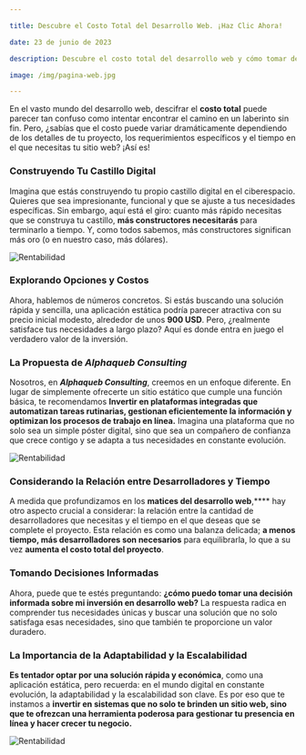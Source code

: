 ```yaml
---

title: Descubre el Costo Total del Desarrollo Web. ¡Haz Clic Ahora!

date: 23 de junio de 2023

description: Descubre el costo total del desarrollo web y cómo tomar decisiones informadas para tu inversión. ¡Haz clic ahora y descubre cómo puedes obtener el máximo valor para tu negocio!

image: /img/pagina-web.jpg

---
```


  
  

En el vasto mundo del desarrollo web, descifrar el **costo total** puede parecer tan confuso como intentar encontrar el camino en un laberinto sin fin. Pero, ¿sabías que el costo puede variar dramáticamente dependiendo de los detalles de tu proyecto, los requerimientos específicos y el tiempo en el que necesitas tu sitio web? ¡Así es!

  

### Construyendo Tu Castillo Digital

  

Imagina que estás construyendo tu propio castillo digital en el ciberespacio. Quieres que sea impresionante, funcional y que se ajuste a tus necesidades específicas. Sin embargo, aquí está el giro: cuanto más rápido necesitas que se construya tu castillo, **más constructores necesitarás** para terminarlo a tiempo. Y, como todos sabemos, más constructores significan más oro (o en nuestro caso, más dólares).

![Rentabilidad](/img/castle.jpg)

  

### Explorando Opciones y Costos

  

Ahora, hablemos de números concretos. Si estás buscando una solución rápida y sencilla, una aplicación estática podría parecer atractiva con su precio inicial modesto, alrededor de unos **900 USD**. Pero, ¿realmente satisface tus necesidades a largo plazo? Aquí es donde entra en juego el verdadero valor de la inversión.

  

### La Propuesta de *Alphaqueb Consulting*

  

Nosotros, en ***Alphaqueb Consulting***, creemos en un enfoque diferente. En lugar de simplemente ofrecerte un sitio estático que cumple una función básica, te recomendamos **Invertir en plataformas integradas que automatizan tareas rutinarias, gestionan eficientemente la información y optimizan los procesos de trabajo en línea.** Imagina una plataforma que no solo sea un simple póster digital, sino que sea un compañero de confianza que crece contigo y se adapta a tus necesidades en constante evolución.

![Rentabilidad](/img/propuesta.jpg)

  

### Considerando la Relación entre Desarrolladores y Tiempo

  

A medida que profundizamos en los **matices del desarrollo web**,**** hay otro aspecto crucial a considerar: la relación entre la cantidad de desarrolladores que necesitas y el tiempo en el que deseas que se complete el proyecto. Esta relación es como una balanza delicada; **a menos tiempo, más desarrolladores son necesarios** para equilibrarla, lo que a su vez **aumenta el costo total del proyecto**.

  

### Tomando Decisiones Informadas

  

Ahora, puede que te estés preguntando: **¿cómo puedo tomar una decisión informada sobre mi inversión en desarrollo web?** La respuesta radica en comprender tus necesidades únicas y buscar una solución que no solo satisfaga esas necesidades, sino que también te proporcione un valor duradero.

  

### La Importancia de la Adaptabilidad y la Escalabilidad

  

**Es tentador optar por una solución rápida y económica**, como una aplicación estática, pero recuerda: en el mundo digital en constante evolución, la adaptabilidad y la escalabilidad son clave. Es por eso que te instamos a **invertir en sistemas que no solo te brinden un sitio web, sino que te ofrezcan una herramienta poderosa para gestionar tu presencia en línea y hacer crecer tu negocio.**


  

![Rentabilidad](/img/potential.jpg)